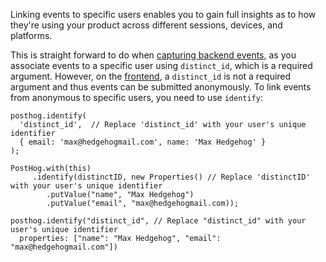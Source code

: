 Linking events to specific users enables you to gain full insights as to how they're using your product across different sessions, devices, and platforms. 

This is straight forward to do when [capturing backend events](/docs/getting-started/send-events#3-capture-backend-events), as you associate events to a specific user using `distinct_id`, which is a required argument. However, on the [frontend](/docs/getting-started/send-events#sending-custom-properties-on-an-event), a `distinct_id` is not a required argument and thus events can be submitted anonymously. To link events from anonymous to specific users, you need to use `identify`:

<MultiLanguage selector="tabs">

```js-web
posthog.identify(
  'distinct_id',  // Replace 'distinct_id' with your user's unique identifier
  { email: 'max@hedgehogmail.com', name: 'Max Hedgehog' } 
);
```

```Android
PostHog.with(this)
     .identify(distinctID, new Properties() // Replace 'distinctID' with your user's unique identifier
        .putValue("name", "Max Hedgehog")
        .putValue("email", "max@hedgehogmail.com));
```


```iOS
posthog.identify("distinct_id", // Replace "distinct_id" with your user's unique identifier
  properties: ["name": "Max Hedgehog", "email": "max@hedgehogmail.com"])
```

</MultiLanguage>
